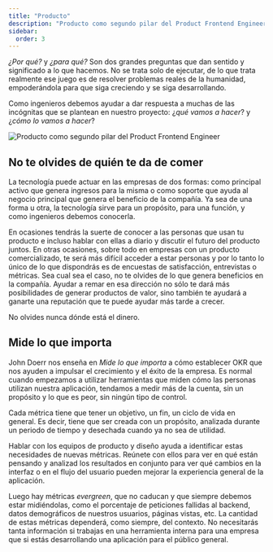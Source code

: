 ```yaml
---
title: "Producto"
description: "Producto como segundo pilar del Product Frontend Engineer"
sidebar:
  order: 3
---
```


_¿Por qué?_ y _¿para qué?_ Son dos grandes preguntas que dan sentido y significado a lo que hacemos. No se trata solo de ejecutar, de lo que trata realmente ese juego es de resolver problemas reales de la humanidad, empoderándola para que siga creciendo y se siga desarrollando.

Como ingenieros debemos ayudar a dar respuesta a muchas de las incógnitas que se plantean en nuestro proyecto: ¿_qué vamos a hacer_? y ¿_cómo lo vamos a hacer_?

![Producto como segundo pilar del Product Frontend Engineer](./__assets__/product-pillar.png)

## No te olvides de quién te da de comer

La tecnología puede actuar en las empresas de dos formas: como principal activo que genera ingresos para la misma o como soporte que ayuda al negocio principal que genera el beneficio de la compañía. Ya sea de una forma u otra, la tecnología sirve para un propósito, para una función, y como ingenieros debemos conocerla.

En ocasiones tendrás la suerte de conocer a las personas que usan tu producto e incluso hablar con ellas a diario y discutir el futuro del producto juntos. En otras ocasiones, sobre todo en empresas con un producto comercializado, te será más difícil acceder a estar personas y por lo tanto lo único de lo que dispondrás es de encuestas de satisfacción, entrevistas o métricas. Sea cual sea el caso, no te olvides de lo que genera beneficios en la compañía. Ayudar a remar en esa dirección no sólo te dará más posibilidades de generar productos de valor, sino también te ayudará a ganarte una reputación que te puede ayudar más tarde a crecer.

No olvides nunca dónde está el dinero.

## Mide lo que importa

John Doerr nos enseña en _Mide lo que importa_ a cómo establecer OKR que nos ayuden a impulsar el crecimiento y el éxito de la empresa. Es normal cuando empezamos a utilizar herramientas que miden cómo las personas utilizan nuestra aplicación, tendamos a medir más de la cuenta, sin un propósito y lo que es peor, sin ningún tipo de control.

Cada métrica tiene que tener un objetivo, un fin, un ciclo de vida en general. Es decir, tiene que ser creada con un propósito, analizada durante un periodo de tiempo y desechada cuando ya no sea de utilidad.

Hablar con los equipos de producto y diseño ayuda a identificar estas necesidades de nuevas métricas. Reúnete con ellos para ver en qué están pensando y analizad los resultados en conjunto para ver qué cambios en la interfaz o en el flujo del usuario pueden mejorar la experiencia general de la aplicación.

Luego hay métricas _evergreen_, que no caducan y que siempre debemos estar midiéndolas, como el porcentaje de peticiones fallidas al backend, datos demográficos de nuestros usuarios, páginas vistas, etc. La cantidad de estas métricas dependerá, como siempre, del contexto. No necesitarás tanta información si trabajas en una herramienta interna para una empresa que si estás desarrollando una aplicación para el público general.